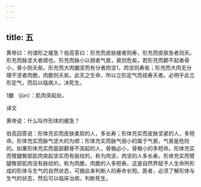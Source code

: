 ```yaml
---
---
---
```

title: 五
---




黄帝曰：何谓形之缓急？伯高答曰：形充而皮肤缓者则寿，形充而皮肤急者则夭。形充而脉坚大者顺也，形充而脉小以弱者气衰，衰则危矣。若形充而颧不起者骨小，骨小则夭矣。形充而大肉䐃坚而有分者肉坚1，肉坚则寿矣；形充而大肉无分理不坚者肉脆，肉脆则夭矣。此天之生命，所以立形定气而视寿夭者。必明乎此立形定气，而后以临病人，决死生。

1䐃 （jùn）：肌肉突起处。

译文

黄帝说：什么叫作形体的缓急？

伯高回答说：形体充实而皮肤柔软的人，多长寿；形体充实而皮肤坚紧的人，多短命。形体充实而脉气坚大的为顺；形体充实而脉气弱小的属于气衰，气衰是危险的。如果形体充实而面部颧骨不突起的人，骨骼必小，骨骼小的多短命。形体充实而臂腿臀部肌肉突起坚实而有肤纹的，称为肉坚，肉坚的人多长寿。形体充实而臂腿臀部肌肉没有肤纹的，称为肉脆，肉脆的人多短寿。这是自然界赋予人生命所形成的形体与生气的自然状态，可据此来判断人的寿命长短。医者，必须了解形体与生气的状态，然后可以临床治病，判断死生。
